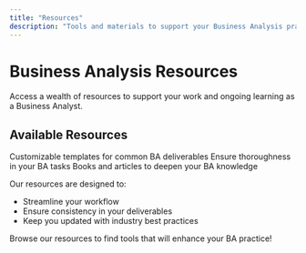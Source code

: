 ```yaml
---
title: "Resources"
description: "Tools and materials to support your Business Analysis practice"
---
```


# Business Analysis Resources

Access a wealth of resources to support your work and ongoing learning as a Business Analyst.

## Available Resources

<CardGroup>
  <Card title="Templates" icon="file-lines" href="/resources/templates">
    Customizable templates for common BA deliverables
  </Card>
  <Card title="Checklists" icon="list-check" href="/resources/checklists">
    Ensure thoroughness in your BA tasks
  </Card>
  <Card
    title="Recommended Reading"
    icon="books"
    href="/resources/recommended-reading"
  >
    Books and articles to deepen your BA knowledge
  </Card>
</CardGroup>

Our resources are designed to:

- Streamline your workflow
- Ensure consistency in your deliverables
- Keep you updated with industry best practices

Browse our resources to find tools that will enhance your BA practice!
